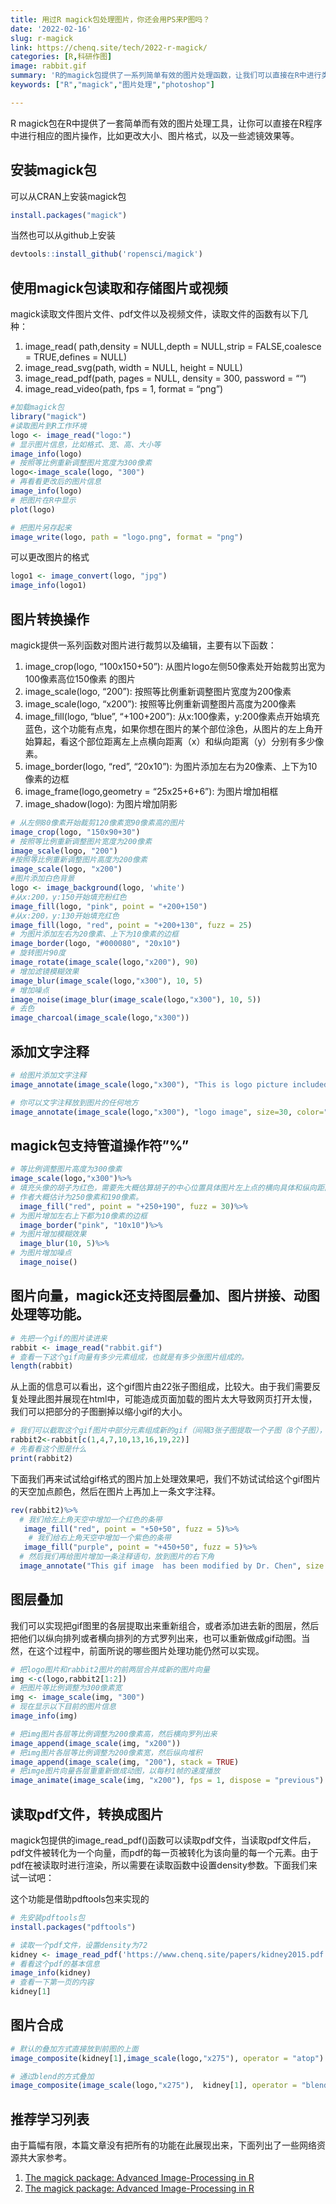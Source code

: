 ```yaml
---
title: 用过R magick包处理图片，你还会用PS来P图吗？
date: '2022-02-16'
slug: r-magick
link: https://chenq.site/tech/2022-r-magick/
categories: [R,科研作图]
image: rabbit.gif
summary: 'R的magick包提供了一系列简单有效的图片处理函数，让我们可以直接在R中进行类似photoshop的图片处理和操作，比如裁剪，改变大小、模糊、加边框、滤镜等，还能跟R生成的统计图一块处理... 有了它你还会用PS吗？'
keywords: ["R","magick","图片处理","photoshop"]

---
```


R magick包在R中提供了一套简单而有效的图片处理工具，让你可以直接在R程序中进行相应的图片操作，比如更改大小、图片格式，以及一些滤镜效果等。

## 安装magick包
可以从CRAN上安装magick包

```r
install.packages("magick")
```

当然也可以从github上安装

```r
devtools::install_github('ropensci/magick')
```
## 使用magick包读取和存储图片或视频

magick读取文件图片文件、pdf文件以及视频文件，读取文件的函数有以下几种：

1. image_read( path,density = NULL,depth = NULL,strip = FALSE,coalesce = TRUE,defines = NULL)
1. image_read_svg(path, width = NULL, height = NULL)
1. image_read_pdf(path, pages = NULL, density = 300, password = "")
1. image_read_video(path, fps = 1, format = "png")


```r
#加载magick包
library("magick")
#读取图片到R工作环境
logo <- image_read("logo:")
# 显示图片信息，比如格式、宽、高、大小等
image_info(logo)
# 按照等比例重新调整图片宽度为300像素
logo<-image_scale(logo, "300")
# 再看看更改后的图片信息
image_info(logo)
# 把图片在R中显示
plot(logo)
```

```r
# 把图片另存起来
image_write(logo, path = "logo.png", format = "png")
```

可以更改图片的格式

```r
logo1 <- image_convert(logo, "jpg")
image_info(logo1)
```

## 图片转换操作

magick提供一系列函数对图片进行裁剪以及编辑，主要有以下函数：

1. image_crop(logo, "100x150+50"): 从图片logo左侧50像素处开始裁剪出宽为100像素高位150像素 的图片
1. image_scale(logo, "200"): 按照等比例重新调整图片宽度为200像素
1. image_scale(logo, "x200"): 按照等比例重新调整图片高度为200像素
1. image_fill(logo, "blue", "+100+200"): 从x:100像素，y:200像素点开始填充蓝色，这个功能有点鬼，如果你想在图片的某个部位涂色，从图片的左上角开始算起，看这个部位距离左上点横向距离（x）和纵向距离（y）分别有多少像素。
1. image_border(logo, "red", "20x10"): 为图片添加左右为20像素、上下为10像素的边框
1. image_frame(logo,geometry = "25x25+6+6"): 为图片增加相框
1. image_shadow(logo): 为图片增加阴影


```r
# 从左侧80像素开始裁剪120像素宽90像素高的图片
image_crop(logo, "150x90+30")
# 按照等比例重新调整图片宽度为200像素
image_scale(logo, "200")
#按照等比例重新调整图片高度为200像素
image_scale(logo, "x200")
#图片添加白色背景
logo <- image_background(logo, 'white')
#从x:200，y:150开始填充粉红色
image_fill(logo, "pink", point = "+200+150")
#从x:200，y:130开始填充红色
image_fill(logo, "red", point = "+200+130", fuzz = 25)
# 为图片添加左右为20像素、上下为10像素的边框
image_border(logo, "#000080", "20x10")
# 旋转图片90度
image_rotate(image_scale(logo,"x200"), 90)
# 增加滤镜模糊效果
image_blur(image_scale(logo,"x300"), 10, 5)
# 增加噪点
image_noise(image_blur(image_scale(logo,"x300"), 10, 5))
# 去色
image_charcoal(image_scale(logo,"x300"))
```

## 添加文字注释

```r
# 给图片添加文字注释
image_annotate(image_scale(logo,"x300"), "This is logo picture includedin magick package", size=15, gravity = "southeast", color="red")

# 你可以文字注释放到图片的任何地方
image_annotate(image_scale(logo,"x300"), "logo image", size=30, color="red", boxcolor = "pink", degrees = 30, location = "+30+120")
```

## magick包支持管道操作符"%"

```r
# 等比例调整图片高度为300像素
image_scale(logo,"x300")%>%
# 填充头像的胡子为红色，需要先大概估算胡子的中心位置具体图片左上点的横向具体和纵向距离分别为多少，
# 作者大概估计为250像素和190像素。
  image_fill("red", point = "+250+190", fuzz = 30)%>%
# 为图片增加左右上下都为10像素的边框
  image_border("pink", "10x10")%>%
# 为图片增加模糊效果
  image_blur(10, 5)%>%
# 为图片增加噪点
  image_noise()
```

## 图片向量，magick还支持图层叠加、图片拼接、动图处理等功能。

```r
# 先把一个gif的图片读进来
rabbit <- image_read("rabbit.gif")
# 查看一下这个gif向量有多少元素组成，也就是有多少张图片组成的。
length(rabbit)
```

从上面的信息可以看出，这个gif图片由22张子图组成，比较大。由于我们需要反复处理此图并展现在html中，可能造成页面加载的图片太大导致网页打开太慢，我们可以把部分的子图删掉以缩小gif的大小。

```r
# 我们可以截取这个gif图片中部分元素组成新的gif（间隔3张子图提取一个子图（8个子图），组成新的gif）
rabbit2<-rabbit[c(1,4,7,10,13,16,19,22)]
# 先看看这个图是什么
print(rabbit2)

```

下面我们再来试试给gif格式的图片加上处理效果吧，我们不妨试试给这个gif图片的天空加点颜色，然后在图片上再加上一条文字注释。

```r
rev(rabbit2)%>% 
  # 我们给左上角天空中增加一个红色的条带
   image_fill("red", point = "+50+50", fuzz = 5)%>%
    # 我们给右上角天空中增加一个紫色的条带
   image_fill("purple", point = "+450+50", fuzz = 5)%>%
  # 然后我们再给图片增加一条注释语句，放到图片的右下角
  image_annotate("This gif image  has been modified by Dr. Chen", size = 15, color = "white",gravity = "southeast")
```

## 图层叠加
我们可以实现把gif图里的各层提取出来重新组合，或者添加进去新的图层，然后把他们以纵向排列或者横向排列的方式罗列出来，也可以重新做成gif动图。当然，在这个过程中，前面所说的哪些图片处理功能仍然可以实现。

```r
# 把logo图片和rabbit2图片的前两层合并成新的图片向量
img <-c(logo,rabbit2[1:2])
# 把图片等比例调整为300像素宽
img <- image_scale(img, "300")
# 现在显示以下目前的图片信息
image_info(img)

# 把img图片各层等比例调整为200像素高，然后横向罗列出来 
image_append(image_scale(img, "x200"))
# 把img图片各层等比例调整为200像素宽，然后纵向堆积
image_append(image_scale(img, "200"), stack = TRUE)
# 把imge图片向量各层重重新做成动图，以每秒1帧的速度播放
image_animate(image_scale(img, "x200"), fps = 1, dispose = "previous")
```

## 读取pdf文件，转换成图片

magick包提供的image_read_pdf()函数可以读取pdf文件，当读取pdf文件后，pdf文件被转化为一个向量，而pdf的每一页被转化为该向量的每一个元素。由于pdf在被读取时进行渲染，所以需要在读取函数中设置density参数。下面我们来试一试吧：

这个功能是借助pdftools包来实现的

```r
# 先安装pdftools包
install.packages("pdftools")
```

```r
# 读取一个pdf文件，设置density为72
kidney <- image_read_pdf('https://www.chenq.site/papers/kidney2015.pdf', density = 72)
# 看看这个pdf的基本信息
image_info(kidney)
# 查看一下第一页的内容
kidney[1]
```


## 图片合成

```r

# 默认的叠加方式直接放到前图的上面
image_composite(kidney[1],image_scale(logo,"x275"), operator = "atop")

# 通过blend的方式叠加
image_composite(image_scale(logo,"x275"),  kidney[1], operator = "blend", compose_args="50")

```


## 推荐学习列表

由于篇幅有限，本篇文章没有把所有的功能在此展现出来，下面列出了一些网络资源共大家参考。

1. [The magick package: Advanced Image-Processing in R](https://ropensci.r-universe.dev/articles/magick/intro.html)
1. [The magick package: Advanced Image-Processing in R](https://docs.ropensci.org/magick/articles/intro.html)

